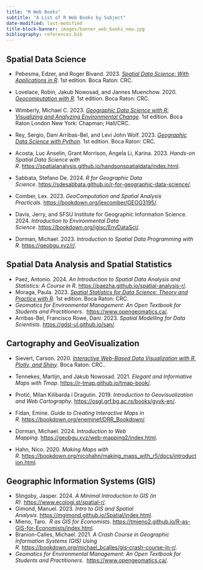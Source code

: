 ```yaml
---
title: "R Web Books"
subtitle: "A List of R Web Books by Subject"
date-modified: last-modified
title-block-banner: images/banner_web_books_new.jpg
bibliography: references.bib
---
```


## Spatial Data Science

-   Pebesma, Edzer, and Roger Bivand. 2023. [*Spatial Data Science: With Applications in R*](https://r-spatial.org/book/). 1st edition. Boca Raton: CRC.

-   Lovelace, Robin, Jakub Nowosad, and Jannes Muenchow. 2020. [*Geocomputation with R*](https://r.geocompx.org/index.html). 1st edition. Boca Raton: CRC.

-   Wimberly, Michael C. 2023. [*Geographic Data Science with R: Visualizing and Analyzing Environmental Change*](https://bookdown.org/mcwimberly/gdswr-book/). 1st edition. Boca Raton London New York: Chapman; Hall/CRC.

-   Rey, Sergio, Dani Arribas-Bel, and Levi John Wolf. 2023. [*Geographic Data Science with Python*](https://geographicdata.science/book/intro.html). 1st edition. Boca Raton: CRC.

-   Acosta, Luc Anselin, Grant Morrison, Angela Li, Karina. 2023. *Hands-on Spatial Data Science with R*. [https://spatialanalysis.github.io/handsonspatialdata/index.html](https://spatialanalysis.github.io/handsonspatialdata/).

-   Sabbata, Stefano De. 2024. *R for Geographic Data Science*. <https://sdesabbata.github.io/r-for-geographic-data-science/>.

-   Comber, Lex. 2023. *GeoComputation and Spatial Analysis Practicals*. <https://bookdown.org/lexcomber/GEOG3195/>.

-   Davis, Jerry, and SFSU Institute for Geographic Information Science. 2024. *Introduction to Environmental Data Science*. <https://bookdown.org/igisc/EnvDataSci/>.

-   Dorman, Michael. 2023. *Introduction to Spatial Data Programming with R*. <https://geobgu.xyz/r/>.

## Spatial Data Analysis and Spatial Statistics

-   Paez, Antonio. 2024. *An Introduction to Spatial Data Analysis and Statistics: A Course in R*. <https://paezha.github.io/spatial-analysis-r/>.
-   Moraga, Paula. 2023. [*Spatial Statistics for Data Science: Theory and Practice with R*](https://www.paulamoraga.com/book-spatial/). 1st edition. Boca Raton: CRC.
-   *Geomatics for Environmental Management: An Open Textbook for Students and Practitioners*.  <https://www.opengeomatics.ca/>.
-   Arribas-Bel, Francisco Rowe, Dani. 2023. *Spatial Modelling for Data Scientists*. <https://gdsl-ul.github.io/san/>.

## Cartography and GeoVisualization

-   Sievert, Carson. 2020. [*Interactive Web-Based Data Visualization with R, Plotly, and Shiny*](https://plotly-r.com/). Boca Raton: CRC..

-   Tennekes, Martijn, and Jakub Nowosad. 2021. *Elegant and Informative Maps with Tmap*. <https://r-tmap.github.io/tmap-book/>.

-   Protić, Milan Kilibarda i Dragutin. 2019. *Introduction to Geovisualization and Web Cartography*. <https://osgl.grf.bg.ac.rs/books/gvvk-en/>.

-   Fidan, Emine. *Guide to Creating Interactive Maps in R*. <https://bookdown.org/eneminef/DRR_Bookdown/>.

-   Dorman, Michael. 2024. *Introduction to Web Mapping*. [https://geobgu.xyz/web-mapping2/index.html](https://geobgu.xyz/web-mapping2/).

-   Hahn, Nico. 2020. *Making Maps with R*. <https://bookdown.org/nicohahn/making_maps_with_r5/docs/introduction.html>.

## Geographic Information Systems (GIS)

-   Slingsby, Jasper. 2024. *A Minimal Introduction to GIS (in R)*. <https://www.ecologi.st/spatial-r/>.
-   Gimond, Manuel. 2023. *Intro to GIS and Spatial Analysis*. [https://mgimond.github.io/Spatial/index.html](https://mgimond.github.io/Spatial/).
-   Mieno, Taro.  *R as GIS for Economists*. [https://tmieno2.github.io/R-as-GIS-for-Economists/index.html](https://tmieno2.github.io/R-as-GIS-for-Economists/).
-   Branion-Calles, Michael. 2021. *A Crash Course in Geographic Information Systems (GIS) Using R*. <https://bookdown.org/michael_bcalles/gis-crash-course-in-r/>.
-   *Geomatics for Environmental Management: An Open Textbook for Students and Practitioners*.  <https://www.opengeomatics.ca/>.
